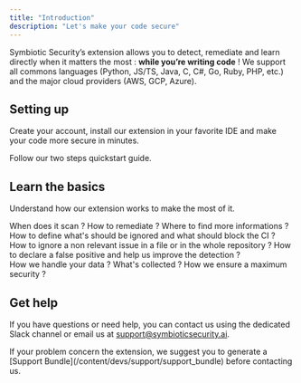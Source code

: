 ```yaml
---
title: "Introduction"
description: "Let's make your code secure"
---
```


Symbiotic Security’s extension allows you to detect, remediate and learn directly when it matters the most : **while you’re writing code** !
We support <Tooltip tip="">all commons languages </Tooltip>(Python, JS/TS, Java, C, C#, Go, Ruby, PHP, etc.) and the major cloud providers (AWS, GCP, Azure).


## Setting up

Create your account, install our extension in your favorite IDE and make your code more secure in minutes.

<Card title="Start here" icon="rocket" horizontal href="/content/devs/intro/quickstart">
  Follow our two steps quickstart guide.
</Card>

## Learn the basics

Understand how our extension works to make the most of it.

<Columns cols={2}>
  <Card title="Discover the extension" icon="compass" href="/content/devs/intro/understand_extension">
    When does it scan ? How to remediate ? Where to find more informations ?
  </Card>
  <Card title="Configure the detection" icon="file-cog" href="/content/devs/actions/configure_detection">
    How to define what's should be ignored and what should block the CI ?
  </Card>
  <Card title="Ignore a vulnerability" icon="square-slash" href="/content/devs/actions/ignore">
    How to ignore a non relevant issue in a file or in the whole repository ?
  </Card>
  <Card title="Declare false positives" icon="flag" href="/content/devs/actions/false_positive">
    How to declare a false positive and help us improve the detection ?
  </Card>
</Columns>

<br />

<Card title="Data privacy and security" icon="file-lock-2" horizontal href="/content/privacy">
  How we handle your data ? What's collected ? How we ensure a maximum security ?
</Card>

## Get help

If you have questions or need help, you can contact us using the dedicated Slack channel or email us at [support@symbioticsecurity.ai](mailto:support@symbioticsecurity.ai).

<Tip>
  If your problem concern the extension, we suggest you to generate a [Support Bundle](/content/devs/support/support_bundle) before contacting us.
</Tip>